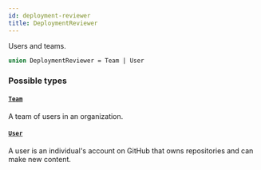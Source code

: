 ```yaml
---
id: deployment-reviewer
title: DeploymentReviewer
---
```


Users and teams.

```graphql
union DeploymentReviewer = Team | User
```

### Possible types

#### [`Team`](/docs/api/objects/team)

A team of users in an organization.

#### [`User`](/docs/api/objects/user)

A user is an individual's account on GitHub that owns repositories and can make new content.
